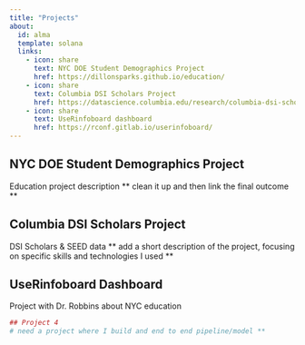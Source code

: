 ```yaml
---
title: "Projects"
about: 
  id: alma
  template: solana
  links: 
    - icon: share
      text: NYC DOE Student Demographics Project
      href: https://dillonsparks.github.io/education/
    - icon: share
      text: Columbia DSI Scholars Project
      href: https://datascience.columbia.edu/research/columbia-dsi-scholars/
    - icon: share
      text: UseRinfoboard dashboard
      href: https://rconf.gitlab.io/userinfoboard/
---
```


## NYC DOE Student Demographics Project
Education project description
** clean it up and then link the final outcome ** 


## Columbia DSI Scholars Project
DSI Scholars & SEED data 
** add a short description of the project, focusing on specific skills and technologies I used ** 


## UseRinfoboard Dashboard
Project with Dr. Robbins about NYC education 

```r
## Project 4
# need a project where I build and end to end pipeline/model ** 
```


